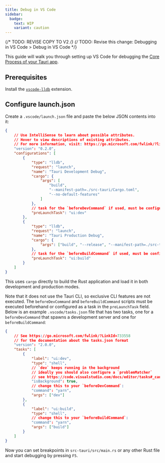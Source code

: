 ```yaml
---
title: Debug in VS Code
sidebar:
  badge:
    text: WIP
    variant: caution
---
```


{/* TODO: REVISE COPY TO V2 */}
{/* TODO: Revise this change: Debugging in VS Code > Debug in VS Code */}

This guide will walk you through setting up VS Code for debugging the [Core Process of your Tauri app].

## Prerequisites

Install the [`vscode-lldb`] extension.

[`vscode-lldb`]: https://marketplace.visualstudio.com/items?itemName=vadimcn.vscode-lldb

## Configure launch.json

Create a `.vscode/launch.json` file and paste the below JSON contents into it:

```json title=".vscode/launch.json"
{
	// Use IntelliSense to learn about possible attributes.
	// Hover to view descriptions of existing attributes.
	// For more information, visit: https://go.microsoft.com/fwlink/?linkid=830387
	"version": "0.2.0",
	"configurations": [
		{
			"type": "lldb",
			"request": "launch",
			"name": "Tauri Development Debug",
			"cargo": {
				"args": [
					"build",
					"--manifest-path=./src-tauri/Cargo.toml",
					"--no-default-features"
				]
			},
			// task for the `beforeDevCommand` if used, must be configured in `.vscode/tasks.json`
			"preLaunchTask": "ui:dev"
		},
		{
			"type": "lldb",
			"request": "launch",
			"name": "Tauri Production Debug",
			"cargo": {
				"args": ["build", "--release", "--manifest-path=./src-tauri/Cargo.toml"]
			},
			// task for the `beforeBuildCommand` if used, must be configured in `.vscode/tasks.json`
			"preLaunchTask": "ui:build"
		}
	]
}
```

This uses `cargo` directly to build the Rust application and load it in both development and production modes.

Note that it does not use the Tauri CLI, so exclusive CLI features are not executed. The `beforeDevCommand` and `beforeBuildCommand` scripts must be executed beforehand or configured as a task in the `preLaunchTask` field. Below is an example `.vscode/tasks.json` file that has two tasks, one for a `beforeDevCommand` that spawns a development server and one for `beforeBuildCommand`:

```json title=".vscode/tasks.json"
{
	// See https://go.microsoft.com/fwlink/?LinkId=733558
	// for the documentation about the tasks.json format
	"version": "2.0.0",
	"tasks": [
		{
			"label": "ui:dev",
			"type": "shell",
			// `dev` keeps running in the background
			// ideally you should also configure a `problemMatcher`
			// see https://code.visualstudio.com/docs/editor/tasks#_can-a-background-task-be-used-as-a-prelaunchtask-in-launchjson
			"isBackground": true,
			// change this to your `beforeDevCommand`:
			"command": "yarn",
			"args": ["dev"]
		},
		{
			"label": "ui:build",
			"type": "shell",
			// change this to your `beforeBuildCommand`:
			"command": "yarn",
			"args": ["build"]
		}
	]
}
```

Now you can set breakpoints in `src-tauri/src/main.rs` or any other Rust file and start debugging by pressing `F5`.

[core process of your tauri app]: https://tauri.app/v1/references/architecture/process-model#the-core-process
